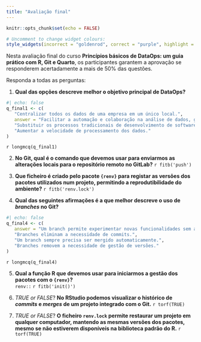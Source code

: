 ```yaml
---
title: "Avaliação final"
---
```


```r
knitr::opts_chunk$set(echo = FALSE)

# Uncomment to change widget colours:
style_widgets(incorrect = "goldenrod", correct = "purple", highlight = "firebrick")
```

Nesta avaliação final do curso **Princípios básicos de DataOps: um guia prático com R, Git e Quarto**, os participantes garantem a aprovação se responderem acertadamente a mais de 50% das questões.

Responda a todas as perguntas:

1. **Qual das opções descreve melhor o objetivo principal de DataOps?**

```r
#| echo: false
q_final1 <- c(
   "Centralizar todos os dados de uma empresa em um único local.",
   answer = "Facilitar a automação e colaboração na análise de dados, garantindo reprodutibilidade.",
   "Substituir os processos tradicionais de desenvolvimento de software.",
   "Aumentar a velocidade de processamento dos dados."
)
```

`r longmcq(q_final1)`

2. **No Git, qual é o comando que devemos usar para enviarmos as alterações locais para o repositório remoto no GitLab?** `r fitb('push')`

3. **Que ficheiro é criado pelo pacote `{renv}` para registar as versões dos pacotes utilizados num projeto, permitindo a reprodutibilidade do ambiente?** `r fitb('renv.lock')`

4. **Qual das seguintes afirmações é a que melhor descreve o uso de *branches* no Git?**

```r
#| echo: false
q_final4 <- c(
   answer = "Um branch permite experimentar novas funcionalidades sem afetar o código principal.",
   "Branches eliminam a necessidade de commits.",
   "Um branch sempre precisa ser mergido automaticamente.",
   "Branches removem a necessidade de gestão de versões."
)
```

`r longmcq(q_final4)`

5. **Qual a função R que devemos usar para iniciarmos a gestão dos pacotes com o `{renv}`?**  
`renv::` `r fitb('init()')`

6. *TRUE or FALSE*? **No RStudio podemos visualizar o histórico de *commits* e *merges* de um projeto integrado com o Git.** `r torf(TRUE)`

7. *TRUE or FALSE*? **O ficheiro `renv.lock` permite restaurar um projeto em qualquer computador, mantendo as mesmas versões dos pacotes, mesmo se não estiverem disponíveis na biblioteca padrão do R.** `r torf(TRUE)`

